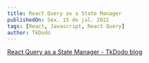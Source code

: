 ```yaml
---
title: React Query as a State Manager
publishedOn: Sex. 15 de jul. 2022
tags: [React, Javascript, React Query]
author: TkDodo
---
```


[React Query as a State Manager - TkDodo blog](https://tkdodo.eu/blog/react-query-as-a-state-manager)

